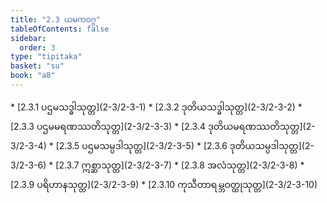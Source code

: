 ```yaml
---
title: "2.3 ယမကဝဂ္ဂ"
tableOfContents: false
sidebar:
  order: 3
type: "tipitaka"
basket: "su"
book: "a8"
---
```



<DynamicBreadcrumb />



<TableOfContents book="a8" section="2.3">
* [2.3.1 ပဌမသဒ္ဓါသုတ္တ](2-3/2-3-1)
* [2.3.2 ဒုတိယသဒ္ဓါသုတ္တ](2-3/2-3-2)
* [2.3.3 ပဌမမရဏဿတိသုတ္တ](2-3/2-3-3)
* [2.3.4 ဒုတိယမရဏဿတိသုတ္တ](2-3/2-3-4)
* [2.3.5 ပဌမသမ္ပဒါသုတ္တ](2-3/2-3-5)
* [2.3.6 ဒုတိယသမ္ပဒါသုတ္တ](2-3/2-3-6)
* [2.3.7 ဣစ္ဆာသုတ္တ](2-3/2-3-7)
* [2.3.8 အလံသုတ္တ](2-3/2-3-8)
* [2.3.9 ပရိဟာနသုတ္တ](2-3/2-3-9)
* [2.3.10 ကုသီတာရမ္ဘဝတ္ထုသုတ္တ](2-3/2-3-10)
</TableOfContents>